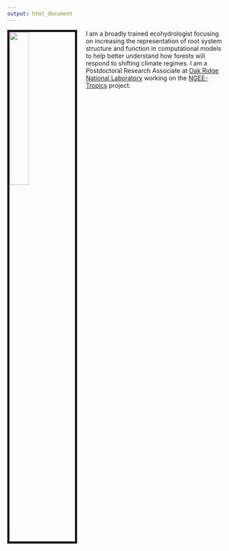 ```yaml
---
output: html_document
---
```


<link rel="stylesheet" href="styles.css" type="text/css">

<img src="images/IMG_4763.jpg" style="width:30%; border:5px solid; margin-right: 20px" align="left">

I am a broadly trained ecohydrologist focusing on increasing the representation of root system structure and function in computational models to help better understand how forests will respond to shifting climate regimes. I am a Postdoctoral Research Associate at [Oak Ridge National Laboratory](https://www.ornl.gov/division/esd) working on the [NGEE-Tropics](https://ngee-tropics.lbl.gov/) project.
